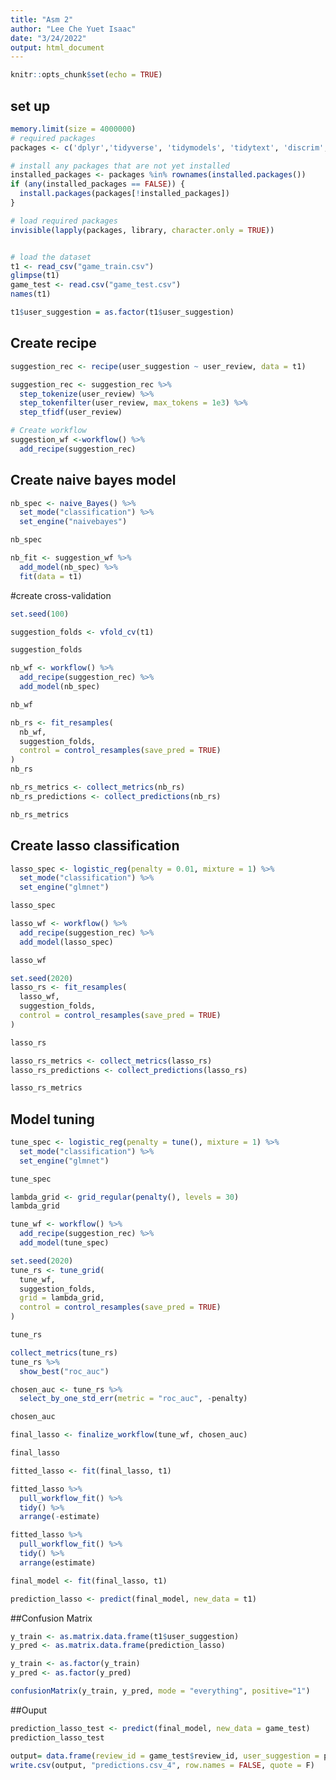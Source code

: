 ```yaml
---
title: "Asm 2"
author: "Lee Che Yuet Isaac"
date: "3/24/2022"
output: html_document
---
```


```r
knitr::opts_chunk$set(echo = TRUE)
```


## set up
```r
memory.limit(size = 4000000)
# required packages
packages <- c('dplyr','tidyverse', 'tidymodels', 'tidytext', 'discrim','naivebayes', "textrecipes", "kernlab", "splitstackshape", "e1071", "glmnet", "caret")

# install any packages that are not yet installed
installed_packages <- packages %in% rownames(installed.packages())
if (any(installed_packages == FALSE)) {
  install.packages(packages[!installed_packages])
}

# load required packages
invisible(lapply(packages, library, character.only = TRUE))


# load the dataset
t1 <- read_csv("game_train.csv")
glimpse(t1)  
game_test <- read.csv("game_test.csv")
names(t1)

t1$user_suggestion = as.factor(t1$user_suggestion)
```

## Create recipe
```r
suggestion_rec <- recipe(user_suggestion ~ user_review, data = t1)

suggestion_rec <- suggestion_rec %>%
  step_tokenize(user_review) %>%
  step_tokenfilter(user_review, max_tokens = 1e3) %>%
  step_tfidf(user_review)

# Create workflow
suggestion_wf <-workflow() %>%
  add_recipe(suggestion_rec)


```

## Create naive bayes model
```r
nb_spec <- naive_Bayes() %>%
  set_mode("classification") %>%
  set_engine("naivebayes")

nb_spec

nb_fit <- suggestion_wf %>%
  add_model(nb_spec) %>%
  fit(data = t1)
```
#create cross-validation
```r
set.seed(100)

suggestion_folds <- vfold_cv(t1)

suggestion_folds

```

```r
nb_wf <- workflow() %>%
  add_recipe(suggestion_rec) %>%
  add_model(nb_spec)

nb_wf
```
```r
nb_rs <- fit_resamples(
  nb_wf,
  suggestion_folds,
  control = control_resamples(save_pred = TRUE)
)
nb_rs
```


```r
nb_rs_metrics <- collect_metrics(nb_rs)
nb_rs_predictions <- collect_predictions(nb_rs)

nb_rs_metrics
```



## Create lasso classification
```r
lasso_spec <- logistic_reg(penalty = 0.01, mixture = 1) %>%
  set_mode("classification") %>%
  set_engine("glmnet")

lasso_spec
```
```r
lasso_wf <- workflow() %>%
  add_recipe(suggestion_rec) %>%
  add_model(lasso_spec)

lasso_wf
```
```r
set.seed(2020)
lasso_rs <- fit_resamples(
  lasso_wf,
  suggestion_folds,
  control = control_resamples(save_pred = TRUE)
)

lasso_rs
```
```r
lasso_rs_metrics <- collect_metrics(lasso_rs)
lasso_rs_predictions <- collect_predictions(lasso_rs)

lasso_rs_metrics
```
## Model tuning
```r
tune_spec <- logistic_reg(penalty = tune(), mixture = 1) %>%
  set_mode("classification") %>%
  set_engine("glmnet")

tune_spec
```
```r
lambda_grid <- grid_regular(penalty(), levels = 30)
lambda_grid
```
```r
tune_wf <- workflow() %>%
  add_recipe(suggestion_rec) %>%
  add_model(tune_spec)

set.seed(2020)
tune_rs <- tune_grid(
  tune_wf,
  suggestion_folds,
  grid = lambda_grid,
  control = control_resamples(save_pred = TRUE)
)

tune_rs
```

```r
collect_metrics(tune_rs)
tune_rs %>%
  show_best("roc_auc")
```
```r
chosen_auc <- tune_rs %>%
  select_by_one_std_err(metric = "roc_auc", -penalty)

chosen_auc
```
```r
final_lasso <- finalize_workflow(tune_wf, chosen_auc)

final_lasso
```
```r
fitted_lasso <- fit(final_lasso, t1)
```

```r
fitted_lasso %>%
  pull_workflow_fit() %>%
  tidy() %>%
  arrange(-estimate)
```

```r
fitted_lasso %>%
  pull_workflow_fit() %>%
  tidy() %>%
  arrange(estimate)
```



```r
final_model <- fit(final_lasso, t1)

prediction_lasso <- predict(final_model, new_data = t1)
```

##Confusion Matrix
```r
y_train <- as.matrix.data.frame(t1$user_suggestion)
y_pred <- as.matrix.data.frame(prediction_lasso)

y_train <- as.factor(y_train)
y_pred <- as.factor(y_pred)

confusionMatrix(y_train, y_pred, mode = "everything", positive="1")
```

##Ouput
```r
prediction_lasso_test <- predict(final_model, new_data = game_test)
prediction_lasso_test
```


```r
output= data.frame(review_id = game_test$review_id, user_suggestion = prediction_lasso_test)
write.csv(output, "predictions.csv_4", row.names = FALSE, quote = F)
```
